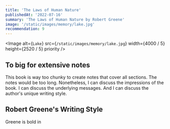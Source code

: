 ```yaml
---
title: 'The Laws of Human Nature'
publishedAt: '2022-07-16'
summary: 'The Laws of Human Nature by Robert Greene'
image: '/static/images/memory/lake.jpg'
recommendation: 9
---
```


<Image
  alt={`Lake`}
  src={`/static/images/memory/lake.jpg`}
  width={4000 / 5}
  height={2520 / 5}
  priority
/>

## To big for extensive notes

This book is way too chunky to create notes that cover all sections. The notes would be too long. Nonetheless, I can
discuss the impressions of the book. I can discuss the underlying messages. And I can discuss the author's unique
writing style.

## Robert Greene's Writing Style

Greene is bold in
